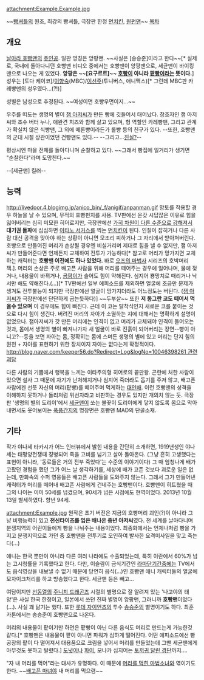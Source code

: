 attachment:Example.Example.jpg

~~[[빵셔틀]]의 원조, 최강의 빵셔틀, 극장판 한정 [[먼치킨]], [[원펀맨]]~~
[[목차]]
== 개요 ==
[[날아라 호빵맨]]의 [[주인공]]. 일판 명칭은 앙팡맨. ~~사실은 [송승준]이라고 한다~~[* 실제로, 국내에 돌아다니던 호빵맨 비디오 중에서는 호빵맨이 앙팡맨으로, 세균맨이 바이킹맨으로 나오는 게 있었다. '''앙팡은 ~~[요구르트]~~ [[호빵]]이 아니라 [[팥빵]]이라는 뜻이다.'''] 성우는 [토다 케이코]/[[이향숙]](MBC)/[[이선주]](투니버스, 애니맥스)[* 그런데 MBC판 카레빵맨의 성우였다...(?!)]

성별은 남성으로 추정된다. ~~여성이면 호빵우먼이지...~~

우주를 떠도는 생명의 별이 [[잼 아저씨]]가 만든 빵에 깃들어서 태어났다. 창조자인 잼 아저씨와 조수 버터 누나, 애완견 치즈와 함께 살고 있으며, 형 역할인 카레빵맨, 그리고 관계가 확실치 않은 식빵맨, 그 외에 메론빵이라든가 롤빵 등의 친구가 있다. --또한, 호빵맨의 군대 시절 상관이었던 건빵맨도 있다.-- --그리고…[http://newkoman.mireene.com/tt/1978 진실?]--

평상시엔 마을 전체를 돌아다니며 순찰하고 있다. ~~그래서 빵집에 일거리가 생기면 "순찰한다"라며 도망친다.~~

--[세균맨] 킬러--

== 능력 ==
http://livedoor.4.blogimg.jp/anico_bin/_f/anigif/anpanman.gif
망토를 착용할 경우 하늘을 날 수 있으며, 무적의 호빵펀치를 사용. TV판에선 온갖 시답잖은 이유로 힘을 잃어버리는 심히 미묘한 히어로지만, 극장판에선 [[극장판 보정|가히 차원이 다른 수준으로 강해져서]] '''대기권 돌파'''에 심심하면 [[이타노 서커스]]를 찍는 [[먼치킨]]이 된다. 인질이 잡히거나 다른 사람 대신 공격을 맞아야 하는 상황이 아니면 모조리 피하거나 그 자리에서 받아쳐버린다. 호빵으로 만들어진 머리가 손상될 경우엔 비실거리며 제대로 힘을 낼 수 없지만, 잼 아저씨가 만들어준다면 언제든지 교체하여 전투가 가능하다[* 참고로 머리가 망가지면 교체하는 캐릭터는 '''호빵맨 이전에도 하나 있었다.''' 바로 [[오즈의 마법사]] 시리즈의 호박머리 잭.]. 머리의 손상은 주로 배고픈 사람을 위해 머리를 떼어주는 경우에 일어나며, 물에 젖거나, 내용물이 바뀌거나, [[곰팡이]]가 슬어도 힘이 약해진다. 심지어 뿅망치로 때리거나 낙서만 해도 약해진다.(…)[* TV판에선 일부 에피소드를 제외하면 얼굴에 조금만 문제가 생겨도 전투불능이 되지만 극장판에선 얼굴이 망가지더라도 어느정도는 버틴다. ([[잼 아저씨]]가 극장판에선 단단하게 굽는듯하다)] ~~두부살~~ 또한 '''저 동그란 코도 떼어서 먹을수 있으며''' 이 경우에도 힘이 빠진다. 근데 이 코는 탈착식인지 새로운 코를 붙이는 것으로 다시 힘이 생긴다. 버려진 머리의 자아가 소멸하는 지에 대해서는 명확하게 설명이 없었으나. 잼아저씨가 갓 만든 머리에는 인격이 없고 머리가 교체돼야 인격이 들어오는 것과, 몸에서 생명의 별이 빠져나가자 새 얼굴이 바로 진흙이 되어버리는 장면--빵이 아니고?--등을 보면 자아는 몸, 정확히는 몸에 스며든 생명의 별에 있고 머리는 단지 힘의 원천 + 자아를 표현하기 위한 장치이지 자아는 없다는게 확정적이다.
[[http://blog.naver.com/keeper56.do?Redirect=Log&logNo=10046398261 관련괴담]]

다른 사람의 기쁨에서 행복을 느끼는 이타주의형 히어로의 끝판왕. 곤란에 처한 사람이 있으면 설사 그 때문에 자기가 난처해지거나 심지어 죽더라도 돕기를 주저 않고, 배고픈 사람에겐 선뜻 자신의 머리(팥빵)를 떼어주며 먹게하는 [[대인배]]. 이런 호빵맨의 성격을 이해하지 못하거나 돌리처럼 위선자라고 비판하는 경우도 있지만 개의치 않는 듯. 극장판 '생명의 별의 도리이'에서 [[세균맨]]이 쏘는 불꽃이 도리이에게 닿지 않도록 몸으로 막아내면서도 웃어보이는 [[폭풍간지]]의 명장면은 호빵맨 MAD의 단골소재.

== 기타 ==
작가 야나세 타카시가 어느 인터뷰에서 밝힌 내용을 간단히 소개하면, 1919년생인 야나세는 태평양전쟁때 징병되어 죽을 고비를 넘기고 살아 돌아온다. (그냥 흔히 고생했다는 표현이 아니라, '동료들은 거의 전부 죽었다'는 수준의 이야기이다) 그 때 엄청나게 배가 고팠던 경험을 했던 그가 어느 날 생각하기를, 세상에 배가 고픈 것보다 괴로운 일은 없는데, 만화속의 수퍼 영웅들은 배고픈 사람들을 도와주지 않는다. 그래서 그가 만들어낸 캐릭터가 머리를 떼어내 배고픈 사람에게 건네주는 호빵맨이다. 호빵맨이 히트쳤을 때 그의 나이는 이미 50세를 넘겼으며, 90세가 넘은 시점에도 현역이었다. 2013년 10월 13일 별세하였다. 향년 94세.

attachment:Example.jpg
원작은 초기 버전은 지금의 호빵머리 괴인(?)이 아니라 그냥 비행능력이 있고 '''전신타이즈를 입은 배나온 중년 아저씨'''였다. 전 세계를 날아다니며 분쟁지역의 어린이들에게 빵을 나눠주는 내용이었다. 최종화에서는 언제나처럼 빵을 가지고 분쟁지역으로 가던 중 호빵맨을 전투기로 오인하여 발사한 요격미사일을 맞고 죽는다(...)

애니는 한국 뿐만이 아니라 다른 여러 나라에도 수출되었는데, 특히 이란에서 60%가 넘는 고시청률을 기록했다고 한다. 다만, 이슬람이 금식기간인 [[라마단]]기간중에는 TV에서도 음식영상을 내보낼 수 없기 때문에 당연히 음식(...)인 호빵맨 애니 캐릭터들의 얼굴에 모자이크처리를 하고 방송했다고 한다. 세균맨 등은 빼고...

여담이지만 [[선동열]]의 [[주니치 드래곤즈]] 시절의 별명으로 잘 알려져 있는 '나고야의 태양'은 사실 한국 한정이고, 일본에서 쓰던 진짜 별명이 앙팡맨, 그러니까 '''호빵맨'''이었다(...). 사실 꽤 닮기는 했다. 또한 [[롯데 자이언츠]]의 투수 [[송승준]]의 별명이기도 하다. 최훈 카툰에서는 송승준이 호빵맨으로 나온다.

머리의 내용물이 팥이기만 하면은 팥빵이 아닌 다른 음식도 머리로 만드는게 가능한것 같다.[* 호빵맨은 내용물이 팥이 아니면 파워가 심하게 떨어진다. 어떤 에피소드에선 빵공장의 팥이 다 떨어져서 대용품으로 크림을 넣어서 머리를 만들었는데 그땐 세균맨에게 아무것도 못하고 털렸다.] [[도넛]]이나 [[파이]], 모나카 심지어는 [http://blog.naver.com/poop0104/10162387579 토끼귀 달린 경단]까지....

"자 내 머리를 먹어"라는 대사가 유명하다. 이 때문에 [[토모에 마미|머리를 먹힌 마법소녀]]와 엮이기도 한다. ~~[[샤를로테(마법소녀 마도카☆마기카)|배고픈 마녀]]야 내 머리를 먹으렴~~
